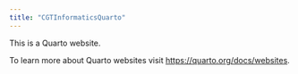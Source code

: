 ```yaml
---
title: "CGTInformaticsQuarto"
---
```


This is a Quarto website.

To learn more about Quarto websites visit <https://quarto.org/docs/websites>.
